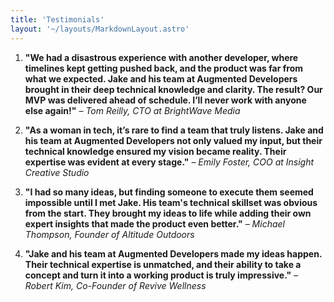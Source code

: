 ```yaml
---
title: 'Testimonials'
layout: '~/layouts/MarkdownLayout.astro'
---
```


1. **"We had a disastrous experience with another developer, where timelines kept getting pushed back, and the product was far from what we expected. Jake and his team at Augmented Developers brought in their deep technical knowledge and clarity. The result? Our MVP was delivered ahead of schedule. I’ll never work with anyone else again!"**
   _– Tom Reilly, CTO at BrightWave Media_

2. **"As a woman in tech, it’s rare to find a team that truly listens. Jake and his team at Augmented Developers not only valued my input, but their technical knowledge ensured my vision became reality. Their expertise was evident at every stage."**
   _– Emily Foster, COO at Insight Creative Studio_

3. **"I had so many ideas, but finding someone to execute them seemed impossible until I met Jake. His team's technical skillset was obvious from the start. They brought my ideas to life while adding their own expert insights that made the product even better."**
   _– Michael Thompson, Founder of Altitude Outdoors_

4. **"Jake and his team at Augmented Developers made my ideas happen. Their technical expertise is unmatched, and their ability to take a concept and turn it into a working product is truly impressive."**
   _– Robert Kim, Co-Founder of Revive Wellness_
